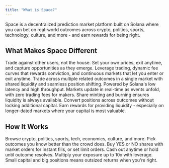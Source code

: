 ```yaml
---
title: "What is Space?"
---
```


Space is a decentralized prediction market platform built on Solana where you can bet on real-world outcomes across crypto, politics, sports, technology, culture, and more - and earn rewards for being right.

## What Makes Space Different

<CardGroup cols={2}>
  <Card title="True Price Discovery" icon="bullseye" iconType="solid">
    Trade against other users, not the house. Set your own prices, exit anytime, and capture opportunities as they emerge.
  </Card>
  <Card title="Advanced Tools" icon="wrench" iconType="solid" color="#2CAEDD">
    Leverage trading, dynamic fee curves that rewards conviction, and continuous markets that let you enter or exit anytime.
  </Card>
  <Card title="Multi-Outcome Markets" icon="chart-bar" iconType="solid" color="#2CAEDD">
    Trade across multiple related outcomes in a single market with shared liquidity and seamless position shifting.
  </Card>
  <Card title="Built for Speed" icon="bolt" iconType="solid" color="#2CAEDD">
    Powered by Solana's low latency and high throughput. Markets update in real-time as events unfold, with zero trading fees for makers.
  </Card>
  <Card title="Capital Efficient" icon="coins" iconType="solid" color="#2CAEDD">
    Share minting and burning ensures liquidity is always available. Convert positions across outcomes without locking additional capital.
  </Card>
  <Card title="Earn Rewards" icon="gem" iconType="solid" color="#2CAEDD">
    Earn rewards for providing liquidity - especially on longer-dated markets where your capital is most valuable.
  </Card>
</CardGroup>

## How It Works

<Steps>
  <Step title="Choose a Market" titleSize="h3">
    Browse crypto, politics, sports, tech, economics, culture, and more. Pick outcomes you know better than the crowd does.
  </Step>
  <Step title="Build Your Position" titleSize="h3">
    Buy YES or NO shares with market orders for instant fills, or set limit orders. Cash out anytime or hold until outcome resolves.
  </Step>
  <Step title="Multiply Your Returns" titleSize="h3">
    Multiply your exposure up to 10x with leverage. Small capital and big positions means outsized returns when you're right.
  </Step>
</Steps>